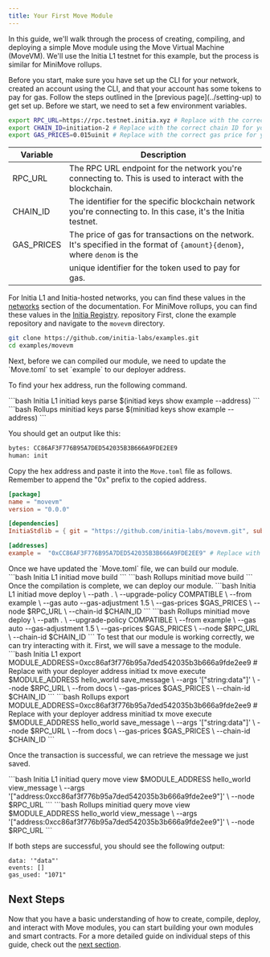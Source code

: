 ```yaml
---
title: Your First Move Module
---
```


In this guide, we'll walk through the process of creating, compiling, and deploying a simple Move module using the Move Virtual Machine (MoveVM). We'll use the Initia L1 testnet for this example, but the process is similar for MiniMove rollups.

<Note>
Before you start, make sure you have set up the CLI for your network, created an account using the CLI, and that your account has some tokens to pay for gas. Follow the steps outlined in the [previous page](../setting-up) to get set up.
</Note>

<Steps>
<Step title="Setting Environment Variables">
Before we start, we need to set a few environment variables.

```bash
export RPC_URL=https://rpc.testnet.initia.xyz # Replace with the correct RPC URL for your network
export CHAIN_ID=initiation-2 # Replace with the correct chain ID for your network
export GAS_PRICES=0.015uinit # Replace with the correct gas price for your network
```

| Variable    | Description                                                                                                                |
|-------------|----------------------------------------------------------------------------------------------------------------------------|
| RPC_URL     | The RPC URL endpoint for the network you're connecting to. This is used to interact with the blockchain.  |
| CHAIN_ID    | The identifier for the specific blockchain network you're connecting to. In this case, it's the Initia testnet.            |
| GAS_PRICES  | The price of gas for transactions on the network. It's specified in the format of `{amount}{denom}`, where `denom` is the  |
|             | unique identifier for the token used to pay for gas.                                                                       |

For Initia L1 and Initia-hosted networks, you can find these values in the [networks](/resources/developer/network-information/) section of the documentation. For MiniMove rollups, you can find these values in the [Initia Registry](https://github.com/initia-labs/initia-registry/tree/main). repository
</Step>
<Step title="Clone the Example Repository">
First, clone the example repository and navigate to the `movevm` directory.

```bash
git clone https://github.com/initia-labs/examples.git
cd examples/movevm
```
</Step>
<Step title="Update Move.toml">
Next, before we can compiled our module, we need to update the `Move.toml` to set `example` to our deployer address.

To find your hex address, run the following command.

<CodeGroup>
```bash Initia L1
initiad keys parse $(initiad keys show example --address)
```
```bash Rollups
minitiad keys parse $(minitiad keys show example --address)
```
</CodeGroup>

You should get an output like this:

```bash
bytes: CC86AF3F776B95A7DED542035B3B666A9FDE2EE9
human: init
```

Copy the hex address and paste it into the `Move.toml` file as follows. Remember to append the "0x" prefix to the copied address.

```toml Move.toml
[package]
name = "movevm"
version = "0.0.0"

[dependencies]
InitiaStdlib = { git = "https://github.com/initia-labs/movevm.git", subdir = "precompile/modules/initia_stdlib", rev = "main" }

[addresses]
example =  "0xCC86AF3F776B95A7DED542035B3B666A9FDE2EE9" # Replace with your hex address copied from the previous step
```

</Step>
<Step title="Build the Module">
Once we have updated the `Move.toml` file, we can build our module.

<CodeGroup>
```bash Initia L1
initiad move build
```
```bash Rollups
minitiad move build
```
</CodeGroup>
</Step>
<Step title="Deploy the Module">
Once the compilation is complete, we can deploy our module.

<CodeGroup>
```bash Initia L1
initiad move deploy \
  --path . \
  --upgrade-policy COMPATIBLE \
  --from example \
  --gas auto --gas-adjustment 1.5 \
  --gas-prices $GAS_PRICES \
  --node $RPC_URL \
  --chain-id $CHAIN_ID
```
```bash Rollups
minitiad move deploy \
  --path . \
  --upgrade-policy COMPATIBLE \
  --from example \
  --gas auto --gas-adjustment 1.5 \
  --gas-prices $GAS_PRICES \
  --node $RPC_URL \
  --chain-id $CHAIN_ID
```
</CodeGroup>
</Step>
<Step title="Interact with the Module">
To test that our module is working correctly, we can try interacting with it. First, we will save a message to the module.

<CodeGroup>
```bash Initia L1
export MODULE_ADDRESS=0xcc86af3f776b95a7ded542035b3b666a9fde2ee9 # Replace with your deployer address
initiad tx move execute $MODULE_ADDRESS hello_world save_message \
  --args '["string:data"]'  \
  --node $RPC_URL \
  --from docs \
  --gas-prices $GAS_PRICES \
  --chain-id $CHAIN_ID
```
```bash Rollups
export MODULE_ADDRESS=0xcc86af3f776b95a7ded542035b3b666a9fde2ee9 # Replace with your deployer address
minitiad tx move execute $MODULE_ADDRESS hello_world save_message \
  --args '["string:data"]'  \
  --node $RPC_URL \
  --from docs \
  --gas-prices $GAS_PRICES \
  --chain-id $CHAIN_ID
```
</CodeGroup>

Once the transaction is successful, we can retrieve the message we just saved.

<CodeGroup>
```bash Initia L1
initiad query move view $MODULE_ADDRESS hello_world view_message \
    --args '["address:0xcc86af3f776b95a7ded542035b3b666a9fde2ee9"]' \
    --node $RPC_URL
```
```bash Rollups
minitiad query move view $MODULE_ADDRESS hello_world view_message \
    --args '["address:0xcc86af3f776b95a7ded542035b3b666a9fde2ee9"]' \
    --node $RPC_URL
```
</CodeGroup>

If both steps are successful, you should see the following output:

```
data: '"data"'
events: []
gas_used: "1071"
```
</Step>
</Steps>

## Next Steps

Now that you have a basic understanding of how to create, compile, deploy, and interact with Move modules, you can start building your own modules and smart contracts. For a more detailed guide on individual steps of this guide, check out the [next section](../working-with-move-modules).
